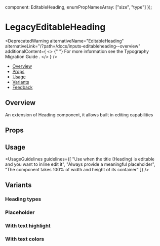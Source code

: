 
  component: EditableHeading,
  enumPropNamesArray: ["size", "type"]
});

<Meta
  title="Inputs/LegacyEditableHeading [deprecated]"
  component={EditableHeading}
  argTypes={metaSettings.argTypes}
  decorators={metaSettings.decorators}
/>

<!--- Component documentation -->

# LegacyEditableHeading

<DeprecatedWarning
  alternativeName="EditableHeading"
  alternativeLink="/?path=/docs/inputs-editableheading--overview"
  additionalContent={
    <>
      {" "}
      For more information see the <Link
        href="/?path=/docs/typography-migration-guide--page"
        target={Link.targets.PARENT}
        size="small"
        withoutSpacing
      >
        Typography Migration Guide
      </Link>.
    </>
  }
/>

- [Overview](#overview)
- [Props](#props)
- [Usage](#usage)
- [Variants](#variants)
- [Feedback](#feedback)

## Overview

An extension of Heading component, it allows built in editing capabilities

<Canvas>
  <Story name="Overview" play={overviewPlaySuite}>
    <EditableHeading value="This heading is editable" type={EditableHeading.types.h1} />
  </Story>
</Canvas>

## Props

<ArgsTable story="Overview" />

## Usage

<UsageGuidelines
  guidelines={[
    "Use when the title (Heading) is editable and you want to inline edit it",
    "Always provide a meaningful placeholder",
    "The component takes 100% of width and height of its container"
  ]}
/>

## Variants

### Heading types

<Canvas>
  <Story name="Types">
    <EditableHeading type={EditableHeading.types.h1} value="H1 Header" />
    <EditableHeading type={EditableHeading.types.h2} value="H2 Header" />
    <EditableHeading type={EditableHeading.types.h3} value="H3 Header" />
    <EditableHeading type={EditableHeading.types.h4} value="H4 Header" />
    <EditableHeading type={EditableHeading.types.h5} value="H5 Header" />
    <EditableHeading type={EditableHeading.types.h6} value="H6 Header" />
  </Story>
</Canvas>

### Placeholder

<Canvas>
  <Story name="Placeholder">
    <EditableHeading type={EditableHeading.types.h1} placeholder="H1 Placeholder" />
  </Story>
</Canvas>

### With text highlight

<Canvas>
  <Story name="Text Highlight">
    <EditableHeading type={EditableHeading.types.h1} value="H1 Header" highlightTerm="head" />
    <EditableHeading type={EditableHeading.types.h2} value="H2 Header" highlightTerm="head" />
    <EditableHeading type={EditableHeading.types.h3} value="H3 Header" highlightTerm="head" />
  </Story>
</Canvas>

### With text colors

<Canvas>
  <Story name="Colors">
    <EditableHeading type={EditableHeading.types.h1} value="H1 Header" customColor="blue" />
    <EditableHeading type={EditableHeading.types.h2} value="H2 Header" customColor="red" />
    <EditableHeading type={EditableHeading.types.h3} value="H3 Header" highlightTerm="head" customColor="#AA33FF" />
  </Story>
</Canvas>
